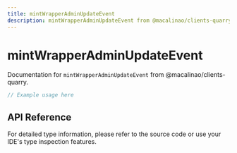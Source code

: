```yaml
---
title: mintWrapperAdminUpdateEvent
description: mintWrapperAdminUpdateEvent from @macalinao/clients-quarry
---
```


# mintWrapperAdminUpdateEvent

Documentation for `mintWrapperAdminUpdateEvent` from @macalinao/clients-quarry.

```typescript
// Example usage here
```

## API Reference

For detailed type information, please refer to the source code or use your IDE's type inspection features.
